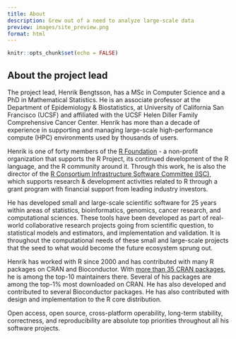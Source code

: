 ```yaml
---
title: About
description: Grew out of a need to analyze large-scale data
preview: images/site_preview.png
format: html
---
```


```r
knitr::opts_chunk$set(echo = FALSE)
```

## About the project lead

The project lead, Henrik Bengtsson, has a MSc in Computer Science and a PhD in Mathematical Statistics. He is an associate professor at the Department of Epidemiology & Biostatistics, at University of California San Francisco (UCSF) and affiliated with the UCSF Helen Diller Family Comprehensive Cancer Center. Henrik has more than a decade of experience in supporting and managing large-scale high-performance compute (HPC) environments used by thousands of users.

Henrik is one of forty members of the [R Foundation](https://www.r-project.org/foundation/) - a non-profit organization that supports the R Project, its continued development of the R language, and the R community around it.  Through this work, he is also the director of the [R Consortium Infrastructure Software Committee (ISC)](https://www.r-consortium.org/projects), which supports research & development activities related to R through a grant program with financial support from leading industry investors.

He has developed small and large-scale scientific software for 25 years within areas of statistics, bioinformatics, genomics, cancer research, and computational sciences.  These tools have been developed as part of real-world collaborative research projects going from scientific question, to statistical models and estimators, and implementation and validation.  It is throughout the computational needs of these small and large-scale projects that the seed to what would become the future ecosystem sprung out.

Henrik has worked with R since 2000 and has contributed with many R packages on CRAN and Bioconductor.  With [more than 35 CRAN packages](https://r-pkg.org/maint/henrikb@braju.com), he is among the top-10 maintainers there.  Several of his packages are among the top-1% most downloaded on CRAN.  He has also developed and contributed to several Bioconductor packages.  He has also contributed with design and implementation to the R core distribution.

Open access, open source, cross-platform operability, long-term stability, correctness, and reproducibility are absolute top priorities throughout all his software projects.
